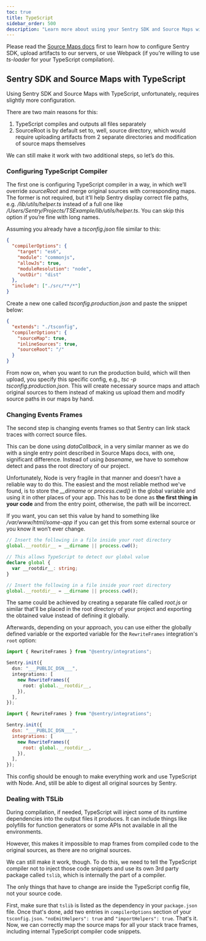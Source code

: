 ```yaml
---
toc: true
title: TypeScript
sidebar_order: 500
description: "Learn more about using your Sentry SDK and Source Maps with TypeScript."
---
```


Please read the [Source Maps docs](/platforms/node/sourcemaps/) first to learn how to configure Sentry SDK, upload artifacts to our servers, or use Webpack (if you’re willing to use _ts-loader_ for your TypeScript compilation).

## Sentry SDK and Source Maps with TypeScript

Using Sentry SDK and Source Maps with TypeScript, unfortunately, requires slightly more configuration.

There are two main reasons for this:

1.  TypeScript compiles and outputs all files separately
2.  SourceRoot is by default set to, well, source directory, which would require uploading artifacts from 2 separate directories and modification of source maps themselves

We can still make it work with two additional steps, so let’s do this.

### Configuring TypeScript Compiler

The first one is configuring TypeScript compiler in a way, in which we’ll override _sourceRoot_ and merge original sources with corresponding maps. The former is not required, but it’ll help Sentry display correct file paths, e.g. _/lib/utils/helper.ts_ instead of a full one like _/Users/Sentry/Projects/TSExample/lib/utils/helper.ts_. You can skip this option if you’re fine with long names.

Assuming you already have a _tsconfig.json_ file similar to this:

```json
{
  "compilerOptions": {
    "target": "es6",
    "module": "commonjs",
    "allowJs": true,
    "moduleResolution": "node",
    "outDir": "dist"
  },
  "include": ["./src/**/*"]
}
```

Create a new one called _tsconfig.production.json_ and paste the snippet below:

```json
{
  "extends": "./tsconfig",
  "compilerOptions": {
    "sourceMap": true,
    "inlineSources": true,
    "sourceRoot": "/"
  }
}
```

From now on, when you want to run the production build, which will then upload, you specify this specific config, e.g., _tsc -p tsconfig.production.json_. This will create necessary source maps and attach original sources to them instead of making us upload them and modify source paths in our maps by hand.

### Changing Events Frames

The second step is changing events frames so that Sentry can link stack traces with correct source files.

This can be done using _dataCallback_, in a very similar manner as we do with a single entry point described in Source Maps docs, with one, significant difference. Instead of using _basename_, we have to somehow detect and pass the root directory of our project.

Unfortunately, Node is very fragile in that manner and doesn’t have a reliable way to do this. The easiest and the most reliable method we've found, is to store the _\_\_dirname_ or _process.cwd()_ in the global variable and using it in other places of your app. This has to be done as **the first thing in your code** and from the entry point, otherwise, the path will be incorrect.

If you want, you can set this value by hand to something like _/var/www/html/some-app_ if you can get this from some external source or you know it won’t ever change.

```typescript
// Insert the following in a file inside your root directory
global.__rootdir__ = __dirname || process.cwd();

// This allows TypeScript to detect our global value
declare global {
  var __rootdir__: string;
}
```

```javascript
// Insert the following in a file inside your root directory
global.__rootdir__ = __dirname || process.cwd();
```

The same could be achieved by creating a separate file called _root.js_ or similar that'll be placed in the root directory of your project and exporting the obtained value instead of defining it globally.

Afterwards, depending on your approach, you can use either the globally defined variable or the exported variable for the `RewriteFrames` integration's `root` option:

```typescript
import { RewriteFrames } from "@sentry/integrations";

Sentry.init({
  dsn: "___PUBLIC_DSN___",
  integrations: [
    new RewriteFrames({
      root: global.__rootdir__,
    }),
  ],
});
```

```javascript
import { RewriteFrames } from "@sentry/integrations";

Sentry.init({
  dsn: "___PUBLIC_DSN___",
  integrations: [
    new RewriteFrames({
      root: global.__rootdir__,
    }),
  ],
});
```

This config should be enough to make everything work and use TypeScript with Node. And, still be able to digest all original sources by Sentry.

### Dealing with TSLib

During compilation, if needed, TypeScript will inject some of its runtime dependencies into the output files it produces. It can include things like polyfills for function generators or some APIs not available in all the environments.

However, this makes it impossible to map frames from compiled code to the original sources, as there are no original sources.

We can still make it work, though. To do this, we need to tell the TypeScript compiler not to inject those code snippets and use its own 3rd party package called `tslib`, which is internally the part of a compiler.

The only things that have to change are inside the TypeScript config file, not your source code.

First, make sure that `tslib` is listed as the dependency in your `package.json` file. Once that's done, add two entries in `compilerOptions` section of your `tsconfig.json`. `"noEmitHelpers": true` and `"importHelpers": true`. That's it. Now, we can correctly map the source maps for all your stack trace frames, including internal TypeScript compiler code snippets.
